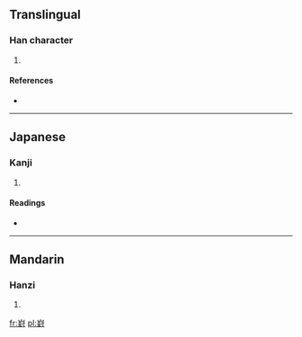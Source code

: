 ==Translingual==

===Han character===
{{Han char|rn=46|rad=山|as=09|sn=12|four=2214<sub>7</sub>|canj=山土土戈 (UGGI)}}

# {{defn|Han|sort=山09}}

====References====
* {{Han ref|kx=0315.260|dkj=08249|dj=0616.170|hdz=10784.130|uh=5D36|ud=23862|bh=D8EF|bd=55535}}

----

==Japanese==

===Kanji===
{{ja-kanji|grade=|rs=山09}}

# {{defn|Japanese|sort=山09}}

====Readings====
* {{ja-readings|on=[[ほう]] (hō), [[ふ]] (fu)|kun=}}

----

==Mandarin==

===Hanzi===
{{cmn-hanzi|pin=[[fēng]] ([[feng1]])|wg=feng<sup>1</sup>}}

# {{defn|Mandarin|sort=山09}}

[[fr:崶]]
[[pl:崶]]